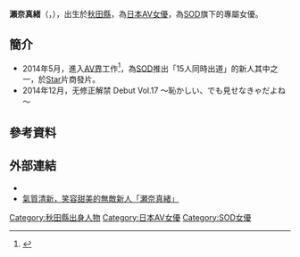 {{AV女優|
|モデル名=瀬奈 まお
|ふりがな=せな まお
|画像ファイル=
|画像コメント= 250px
|別名= 
|愛称=
|生年=1994
|生月=11
|生日=11
|出身地={{JPN}}[[秋田縣|秋田縣]]
|血液型= A型
|時点=
|身長=152
|体重=
|バスト=84
|ウエスト=58
|ヒップ=85
|カップ= C
|股下=
|靴=
|身体備考=
|ジャンル=AV
|AV出演期間=2014年5月－
|活動備考= 
|他の活動=
|その他=
}}
'''瀨奈真緒'''（{{lang-ja|瀬奈まお}}，{{bd|1994年|11月11日|||}}），出生於[[秋田縣|秋田縣]]，為[[日本|日本]][[AV女優|AV女優]]，為[[Soft_On_Demand|SOD]]旗下的專屬女優。

== 簡介 ==
*2014年5月，進入[[日本成人電影|AV界]]工作<ref>{{cite web|url=http://www.cyzo.com/2014/04/post_16802.html |language=ja |title=<span lang="ja">初体験の相手は大好きなお兄ちゃん！　SOD期待の新人女優【瀬奈まお】は妹系純情秋田美人</span> |publisher=日刊Cyzo |date=2014-04-18 |accessdate=2014-05-17}}</ref>，為[[Soft_On_Demand|SOD]]推出「15人同時出道」的新人其中之一，於[[Star|Star]]片商發片。
*2014年12月，无修正解禁 Debut Vol.17 ～恥かしい、でも見せなきゃだよね～

== 參考資料 ==
{{Reflist}}

== 外部連結 ==
* {{Twitter|sena_mao_0501}}
* [http://clickme.net/26274 氣質清新，笑容甜美的無敵新人「瀬奈真緒」]

{{DEFAULTSORT:Sena Mao}}
[[Category:秋田縣出身人物|Category:秋田縣出身人物]]
[[Category:日本AV女優|Category:日本AV女優]]
[[Category:SOD女優|Category:SOD女優]]